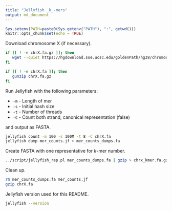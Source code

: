 ```yaml
---
title: "Jellyfish _k_-mers"
output: md_document
---
```


```r
Sys.setenv(PATH=paste0(Sys.getenv("PATH"), ":", getwd()))
knitr::opts_chunk$set(echo = TRUE)
```

Download chromosome X (if necessary).

```bash
if [[ ! -e chrX.fa.gz ]]; then
   wget --quiet https://hgdownload.soe.ucsc.edu/goldenPath/hg38/chromosomes/chrX.fa.gz
fi

if [[ ! -e chrX.fa ]]; then
   gunzip chrX.fa.gz
fi
```

Run Jellyfish with the following parameters:

* `-m` - Length of mer
* `-s` - Initial hash size
* `-t` - Number of threads
* `-C` - Count both strand, canonical representation (false)

and output as FASTA.

```bash
jellyfish count -m 100 -s 100M -t 8 -C chrX.fa
jellyfish dump mer_counts.jf > mer_counts_dumps.fa
```

Create FASTA with one representative for _k_-mer number.

```bash
../script/jellyfish_rep.pl mer_counts_dumps.fa | gzip > chrx_kmer.fa.gz
```

Clean up.

```bash
rm mer_counts_dumps.fa mer_counts.jf
gzip chrX.fa
```

Jellyfish version used for this README.

```bash
jellyfish --version
```

